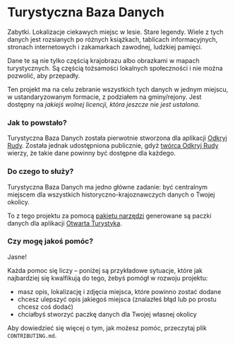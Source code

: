 # Turystyczna Baza Danych

Zabytki. Lokalizacje ciekawych miejsc w lesie. Stare legendy. Wiele z tych
danych jest rozsianych po różnych książkach, tablicach informacyjnych, stronach
internetowych i zakamarkach zawodnej, ludzkiej pamięci.

Dane te są nie tylko częścią krajobrazu albo obrazkami w mapach turystycznych.
Są częścią tożsamości lokalnych społeczności i nie można pozwolić, aby
przepadły.

Ten projekt ma na celu zebranie wszystkich tych danych w jednym miejscu, w
ustandaryzowanym formacie, z podziałem na gminy/rejony. Jest dostępny na
_jakiejś wolnej licencji, która jeszcze nie jest ustalona_.

### Jak to powstało?

Turystyczna Baza Danych została pierwotnie stworzona dla aplikacji [Odkryj
Rudy][odkryj_rudy]. Została jednak udostępniona publicznie, gdyż [twórca Odkryj
Rudy](https://github.com/bartekpacia) wierzy, że takie dane powinny być dostępne
dla każdego.

### Do czego to służy?

Turystyczna Baza Danych ma jedno główne zadanie: być centralnym miejscem dla
wszystkich historyczno-krajoznawczych danych o Twojej okolicy.

To z tego projektu za pomocą [pakietu narzędzi][tools] generowane są paczki
danych dla aplikacji [Otwarta Turystyka][otwarta_turystyka].

### Czy mogę jakoś pomóc?

Jasne!

Każda pomoc się liczy – poniżej są przykładowe sytuacje, które jak najbardziej
się kwalfikują do tego, żebyś pomógł w rozwoju projektu:

- masz opis, lokalizację i zdjęcia miejsca, które powinno zostać dodane
- chcesz ulepszyć opis jakiegoś miejsca (znalazłeś błąd lub po prostu chcesz coś
  dodać)
- chciałbyś stworzyć paczkę danych dla Twojej własnej okolicy

Aby dowiedzieć się więcej o tym, jak możesz pomóc, przeczytaj plik
`CONTRIBUTING.md`.

[tools]: https://github.com/bartekpacia/database-tools
[odkryj_rudy]: https://odkryjrudy.pl
[otwarta_turystyka]: https://otwartaturystyka.pl
